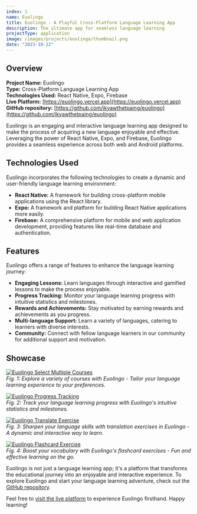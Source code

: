 ```yaml
---
index: 1
name: Euolingo
title: Euolingo - A Playful Cross-Platform Language Learning App
description: The ultimate app for seamless language learning
projectType: application
image: /images/projects/euolingo/thumbnail.png
date: "2023-10-22"
---
```


## Overview

**Project Name:** Euolingo  
**Type:** Cross-Platform Language Learning App  
**Technologies Used:** React Native, Expo, Firebase  
**Live Platform:** [https://euolingo.vercel.app](https://euolingo.vercel.app)  
**GitHub repository:** [https://github.com/ikyawthetpaing/euolingo](https://github.com/ikyawthetpaing/euolingo)

Euolingo is an engaging and interactive language learning app designed to make the process of acquiring a new language enjoyable and effective. Leveraging the power of React Native, Expo, and Firebase, Euolingo provides a seamless experience across both web and Android platforms.

## Technologies Used

Euolingo incorporates the following technologies to create a dynamic and user-friendly language learning environment:

- **React Native:** A framework for building cross-platform mobile applications using the React library.
- **Expo:** A framework and platform for building React Native applications more easily.
- **Firebase:** A comprehensive platform for mobile and web application development, providing features like real-time database and authentication.

## Features

Euolingo offers a range of features to enhance the language learning journey:

- **Engaging Lessons:** Learn languages through interactive and gamified lessons to make the process enjoyable.
- **Progress Tracking:** Monitor your language learning progress with intuitive statistics and milestones.
- **Rewards and Achievements:** Stay motivated by earning rewards and achievements as you progress.
- **Multi-language Support:** Learn a variety of languages, catering to learners with diverse interests.
- **Community:** Connect with fellow language learners in our community for additional support and motivation.

## Showcase

[![Euolingo Select Multiple Courses](/images/projects/euolingo/showcase/select_multiple_course.png)](https://github.com/ikyawthetpaing/euolingo)  
_Fig. 1: Explore a variety of courses with Euolingo - Tailor your language learning experience to your preferences._

[![Euolingo Progress Tracking](/images/projects/euolingo/showcase/progress_tracking.png)](https://github.com/ikyawthetpaing/euolingo)  
_Fig. 2: Track your language learning progress with Euolingo's intuitive statistics and milestones._

[![Euolingo Translate Exercise](/images/projects/euolingo/showcase/translate_exercise.png)](https://github.com/ikyawthetpaing/euolingo)  
_Fig. 3: Sharpen your language skills with translation exercises in Euolingo - A dynamic and interactive way to learn._

[![Euolingo Flashcard Exercise](/images/projects/euolingo/showcase/flashcard_exercise.png)](https://github.com/ikyawthetpaing/euolingo)  
_Fig. 4: Boost your vocabulary with Euolingo's flashcard exercises - Fun and effective learning on the go._

Euolingo is not just a language learning app; it's a platform that transforms the educational journey into an enjoyable and interactive experience. To explore Euolingo and start your language learning adventure, check out the [GitHub repository](https://github.com/ikyawthetpaing/euolingo).

Feel free to [visit the live platform](https://euolingo.vercel.app) to experience Euolingo firsthand. Happy learning!
